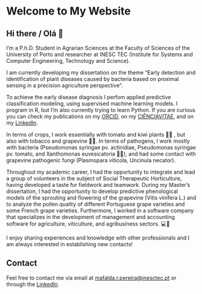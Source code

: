 # **Welcome to My Website**

## **Hi there / Olá** 👋

I'm a P.h.D. Student in Agrarian Sciences at the Faculty of Sciences of the University of Porto and researcher at INESC TEC (Institute for Systems and Computer Engineering, Technology and Science).

I am currently developing my dissertation on the theme "Early detection and identification of plant diseases caused by bacteria based on proximal sensing in a precision agriculture perspective".

To achieve the early disease diagnosis I perfom applied predictive classification modeling, using supervised machine learning models. I program in R, but I'm also currently trying to learn Python. If you are curious you can check my publications on my [ORCID](https://orcid.org/0000-0001-6809-008X), on my [CIÊNCIAVITAE](https://www.cienciavitae.pt//pt/AF1E-7ACE-E9E4), and on my [LinkedIn](https://www.linkedin.com/in/mafaldareispereira/).

In terms of crops, I work essentially with tomato and kiwi plants 🍅🥝 , but also with tobacco and grapevine 🌱🍇. In terms of pathogens, I work mostly with bacteria (Pseudomonas syringae pv. actinidiae, Pseudomonas syringae pv. tomato, and Xanthomonas euvesicatoria 🦠🧫), and had some contact with grapevine pathogenic fungi (Plasmopara viticola, Uncinula necator).

Throughout my academic career, I had the opportunity to integrate and lead a group of volunteers in the subject of Social Therapeutic Horticulture, having developed a taste for fieldwork and teamwork. During my Master's dissertation, I had the opportunity to develop predictive phenological models of the sprouting and flowering of the grapevine (Vitis vinifera L.) and to analyze the pollen quality of different Portuguese grape varieties and some French grape varieties. Furthermore, I worked in a software company that specializes in the development of management and accounting software for agriculture, viticulture, and agribusiness sectors. ‍💻💼

I enjoy sharing experiences and knowledge with other professionals and I am always interested in establishing new contacts!

## **Contact**

Feel free to contact me via email at [mafalda.r.pereira\@inesctec.pt](mailto:mafalda.r.pereira@inesctec.pt) or through the [LinkedIn](https://www.linkedin.com/in/mafaldareispereira/).
